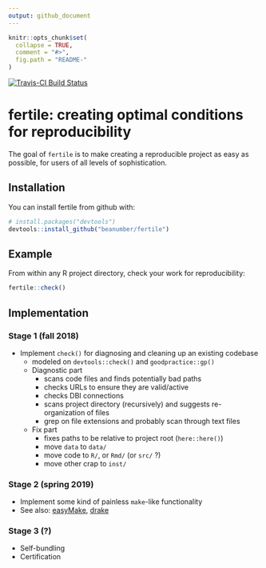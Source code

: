 ```yaml
---
output: github_document
---
```


<!-- README.md is generated from README.Rmd. Please edit that file -->

```r
knitr::opts_chunk$set(
  collapse = TRUE,
  comment = "#>",
  fig.path = "README-"
)
```

[![Travis-CI Build Status](https://travis-ci.org/beanumber/fertile.svg?branch=master)](https://travis-ci.org/beanumber/fertile)

# fertile: creating optimal conditions for reproducibility 

The goal of `fertile` is to make creating a reproducible project as easy as possible, for users of all levels of sophistication.

## Installation

You can install fertile from github with:

```r
# install.packages("devtools")
devtools::install_github("beanumber/fertile")
```

## Example

From within any R project directory, check your work for reproducibility:

```r
fertile::check()
```

## Implementation

### Stage 1 (fall 2018)

- Implement `check()` for diagnosing and cleaning up an existing codebase
    - modeled on `devtools::check()` and `goodpractice::gp()`
    - Diagnostic part
        - scans code files and finds potentially bad paths
        - checks URLs to ensure they are valid/active
        - checks DBI connections
        - scans project directory (recursively) and suggests re-organization of files
        - grep on file extensions and probably scan through text files
    - Fix part
        - fixes paths to be relative to project root (`here::here()`)
        - move `data` to `data/`
        - move code to `R/`, or `Rmd/` (or `src/` ?)
        - move other crap to `inst/`

### Stage 2 (spring 2019)

- Implement some kind of painless `make`-like functionality
- See also: [easyMake](https://github.com/GShotwell/easyMake), [drake](https://github.com/RobotLocomotion/drake)

### Stage 3 (?)

- Self-bundling
- Certification
